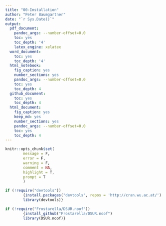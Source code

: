 ```yaml
---
title: "00-Installation"
author: "Peter Baumgartner"
date: "`r Sys.Date()`"
output:
  pdf_document:
    pandoc_args: --number-offset=0,0
    toc: yes
    toc_depth: '4'
    latex_engine: xelatex
  word_document:
    toc: yes
    toc_depth: '4'
  html_notebook:
    fig_caption: yes
    number_sections: yes
    pandoc_args: --number-offset=0,0
    toc: yes
    toc_depth: 4
  github_document:
    toc: yes
    toc_depth: 4
  html_document:
    fig_caption: yes
    keep_md: yes
    number_sections: yes
    pandoc_args: --number-offset=0,0
    toc: yes
    toc_depth: 4
---
```

```r
knitr::opts_chunk$set(
        message = F,
        error = F,
        warning = F,
        comment = NA,
        highlight = T,
        prompt = T
        )

```

```r
if (!require("devtools"))
        {install.packages("devtools", repos = 'http://cran.wu.ac.at/')
        library(devtools)}

if (!require("Frostarella/DSUR.noof"))
        {install_github("Frostarella/DSUR.noof")
        library(DSUR.noof)}
```

